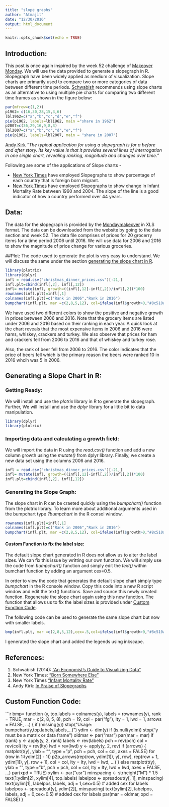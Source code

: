 ```yaml
---
title: "slope graphs"
author: "Atmajit"
date: "12/30/2016"
output: html_document
---
```


```r
knitr::opts_chunk$set(echo = TRUE)
```
<!-- 1. [Introduction](#intro)  -->
<!-- 2. [Data](#data) -->
<!-- 3. [Plot](#plot) -->
<!-- 4. [Generating a Slope Chart in R](#generate) -->
<!-- 5. [References](#ref) -->
<!-- 6. [custom  function Code](#code) -->


## Introduction: {#intro}
This post is once again inspired by the week 52 challenge of [Makeover Monday](http://www.makeovermonday.co.uk/data/). We will use the data provided to generate a slopegraph in R. Slopegraph have been widely applied as medium of visualization. Slope charts are primarily used to compare two or more categories of data between different time periods.  [Schwabish](#ref) recommends using slope charts as an alternative to using multiple pie charts for comparing two different time frames as shown in the figure below:

```r
par(mfrow=c(1,2))
p1962= c(16,30,28,15,3,6)
lbl1962=c("a","b","c","d","e","f")
pie(p1962, labels=lbl1962, main ="share in 1962")
p2007=c(36,29,16,9,8,3)
lbl2007=c("a","b","c","d","e","f")
pie(p1962, labels=lbl2007, main = "share in 2007")
```

[Andy Kirk](#ref) *"The typical application for using a slopegraph is for a before and after story. Its key value is that it provides several lines of interrogation in one single chart, revealing ranking, magnitude and changes over time."*

Following are some of the applications of Slope charts - 

* [New York Times](#ref) have employed Slopegraphs to show percentage of each country that is foreign born migrant. 
* [New York Times](#ref) have employed Slopegraphs to show change in Infant Mortality Rate between 1960 and 2004. The slope of the line is a good indicator of how a country performed over 44 years.

## Data: {#data}

The data for the slopegraph is provided by the [Mondaymakeover](http://www.makeovermonday.co.uk/data/) in XLS format. The data can be downloaded from the website by going to the data section and week 52. The data file comprises of prices for 20 grocerry items for a time period 2006 until 2016. We will use data for 2006 and 2016 to show the magnitude of price change for various groceries. 

##Plot:
The code used to generate the plot is very easy to understand. We will discuss the same under the section [generating the slope chart in R](#generate).

```r
library(plotrix)
library(dplyr)
infl = read.csv("christmas_dinner_prices.csv")[-21,]
infl.plt=cbind(infl[,2], infl[,12])
infl= mutate(infl, growth=((infl[,12]-infl[,2])/infl[,2])*100)
rownames(infl.plt)=infl[,1]
colnames(infl.plt)=c("Rank in 2006","Rank in 2016")
bumpchart(infl.plt, mar =c(2,8,5,12), col=ifelse(infl$growth>0,"#8c510a","#01665e"), main ="Cost of a Christmas Dinner")
```

We have used two different colors to show the positive and negative growth in prices between 2006 and 2016. Note that the grocery items are listed under 2006 and 2016 based on their ranking in each year. A quick look at the chart reveals that the most expensive items in 2006 and 2016 were hams, whiskey, crackers and turkey. We also observe that prices for ham and crackers fell from 2006 to 2016 and that of whiskey and turkey rose.

Also, the rank of beer fell from 2006 to 2016. The color indicates that the price of beers fell which is the primary reason the beers were ranked 10 in 2016 whcih  was 5 in 2006.

## Generating a Slope Chart in R: {#generate}
### Getting Ready:
We will install and use the *plotrix* library in R to generate the slopegraph. Further, We will install and use the *dplyr* library for a little bit to data manipulation. 

```r
library(dplyr)
library(plotrix)
```

### Importing data and calculating a growth field:
We will import the data in R using the *read.csv()* function and add a new column growth using the *mutate()* from dplyr library. Finally, we create a new data set using the columns 2006 and 2016.

```r
infl = read.csv("christmas_dinner_prices.csv")[-21,]
infl= mutate(infl, growth=((infl[,12]-infl[,2])/infl[,2])*100)
infl.plt=cbind(infl[,2], infl[,12])
```

### Generating the Slope Graph:

The slope chart in R can be craeted quickly using the *bumpchart()* function from the plotrix library. To learn more about additional arguments used in the bumpchart type *?bumpchart* in the R consol window.
```r
rownames(infl.plt)=infl[,1]
colnames(infl.plt)=c("Rank in 2006","Rank in 2016")
bumpchart(infl.plt, mar =c(2,8,5,12), col=ifelse(infl$growth>0,"#8c510a","#01665e"), main ="Cost of a Christmas Dinner")
```

#### Custom Function to fix the label size:
The default slope chart generated in R does not allow us to alter the label sizes. We can fix this issue by writting our own function. We will simply use the code from *bumpchart()* function and simply edit the *text()* within bumchart function by adding an argument cex=0.5.

In order to view the code that generates the default slope chart simply type *bumpchart* in the R console window. Copy this code into a new R script window and edit the text() functions. Save and source this newly created function. Regenerate the slope chart again using this new function. The function that allows us to fix the label sizes is provided under [Custom Function Code](#code).

The following code can be used to generate the same slope chart but now with smaller labels.

```r
bmp(infl.plt, mar =c(2,8,5,12),cex=.5,col=ifelse(infl$growth>0,"#8c510a","#01665e"),main ="Cost of a Christmas Dinner")
```

I generated the slope chart and added the legends using inkscape.

## References:{#ref}

1. Schwabish (2014): ["An Economist's Guide to Visualizing Data"](http://pubs.aeaweb.org/doi/pdfplus/10.1257/jep.28.1.209) 
2. New York Times: ["Born Somewhere Else"](http://www.nytimes.com/interactive/2010/06/27/weekinreview/27deparle-graphic.html?_r=0)
3. New York Times ["Infant Mortality Rate"](http://www.nytimes.com/imagepages/2009/04/06/health/infant_stats.html)
4. Andy Kirk: [In Praise of Slopegraphs](http://www.visualisingdata.com/2013/12/in-praise-of-slopegraphs/)


## Custom Function Code: {#code}
```r
bmp= function (y, top.labels = colnames(y), labels = rownames(y), 
          rank = TRUE, mar = c(2, 8, 5, 8), pch = 19, col = par("fg"), 
          lty = 1, lwd = 1, arrows = FALSE, ...) 
{
  if (missing(y)) 
    stop("Usage: bumpchart(y,top.labels,labels,...)")
  ydim <- dim(y)
  if (is.null(ydim)) 
    stop("y must be a matrix or data frame")
  oldmar <- par("mar")
  par(mar = mar)
  if (rank) 
    y <- apply(y, 2, rank)
  labels <- rev(labels)
  pch = rev(pch)
  col = rev(col)
  lty = rev(lty)
  lwd = rev(lwd)
  y <- apply(y, 2, rev)
  if (arrows) {
    matplot(t(y), ylab = "", type = "p", pch = pch, col = col, 
            axes = FALSE)
    for (row in 1:(ydim[2] - 1)) p2p_arrows(rep(row, ydim[1]), 
                                            y[, row], rep(row + 1, ydim[1]), y[, row + 1], col = col, 
                                            lty = lty, lwd = lwd, ...)
  }
  else matplot(t(y), ylab = "", type = "b", pch = pch, col = col, 
               lty = lty, lwd = lwd, axes = FALSE, ...)
  par(xpd = TRUE)
  xylim <- par("usr")
  minspacing <- strheight("M") * 1.5
  text(1:ydim[2], xylim[4], top.labels)
  labelpos <- spreadout(y[, 1], minspacing)
  text(xylim[1], labelpos, labels, adj = 1,cex=0.5) # added cex for labels
  labelpos <- spreadout(y[, ydim[2]], minspacing)
  text(xylim[2], labelpos, labels, adj = 0,cex=0.5) # added cex for labels
  par(mar = oldmar, xpd = FALSE)
}